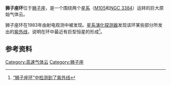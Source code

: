 '''狮子座环'''位于[[狮子座|狮子座]]，是一个围绕两个[[星系|星系]]（[[M105|M105]]和[[NGC_3384|NGC 3384]]）运转的巨大原始气体云。

狮子座环在1983年由射电观测中被发现。[[星系演化探测器|星系演化探测器]]发现该环某些部分所发出的[[紫外线|紫外线]]，说明在环中最近有巨型恒星的形成<ref>[http://www.natureasia.com/ch/nature/updates/index.php?i=70998&issue=7232 “狮子座环”中检测到了紫外线]{{dead link|date=2018年3月 |bot=InternetArchiveBot |fix-attempted=yes }}</ref>。

==参考资料==
{{reflist}}

[[Category:高速气体云|Category:高速气体云]]
[[Category:狮子座|Category:狮子座]]